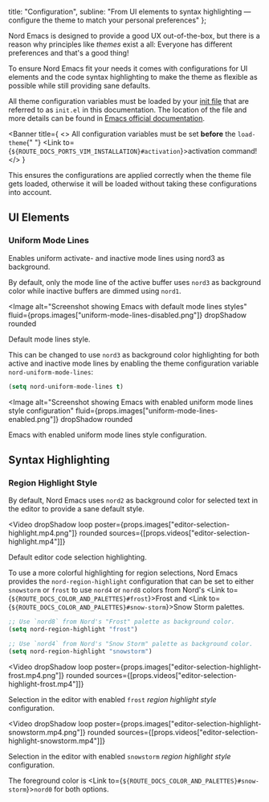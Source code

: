 

  title: "Configuration",
  subline: "From UI elements to syntax highlighting — configure the theme to match your personal preferences"
};

<ShrinkedWidth value={25}>

<SpaceBox mTop={4} mBottom={4}>
  <WindowConfiguration />
</SpaceBox>

</ShrinkedWidth>

<ShrinkedWidth value={80}>

<WIPNotice />

Nord Emacs is designed to provide a good UX out-of-the-box, but there is a reason why principles like _themes_ exist a all: Everyone has different preferences and that's a good thing!

To ensure Nord Emacs fit your needs it comes with configurations for UI elements and the code syntax highlighting to make the theme as flexible as possible while still providing sane defaults.

All theme configuration variables must be loaded by your [init file][emacs-man-init_file] that are referred to as `init.el` in this documentation. The location of the file and more details can be found in [Emacs official documentation][emacs-man-init_file].

<Banner
  title={
    <>
      All configuration variables must be set <strong>before</strong> the <Code>load-theme</Code>{" "}
      <Link to={`${ROUTE_DOCS_PORTS_VIM_INSTALLATION}#activation`}>activation</Link> command!
    </>
  }
>
  This ensures the configurations are applied correctly when the theme file gets loaded, otherwise it will be loaded
  without taking these configurations into account.
</Banner>

## UI Elements

### Uniform Mode Lines

Enables uniform activate- and inactive mode lines using nord3 as background.

By default, only the mode line of the active buffer uses `nord3` as background color while inactive buffers are dimmed using `nord1`.

<Image
  alt="Screenshot showing Emacs with default mode lines styles"
  fluid={props.images["uniform-mode-lines-disabled.png"]}
  dropShadow
  rounded
>
  <span>Default mode lines style.</span>
</Image>

This can be changed to use `nord3` as background color highlighting for both active and inactive mode lines by enabling the theme configuration variable `nord-uniform-mode-lines`:

```lisp
(setq nord-uniform-mode-lines t)
```

<Image
  alt="Screenshot showing Emacs with enabled uniform mode lines style configuration"
  fluid={props.images["uniform-mode-lines-enabled.png"]}
  dropShadow
  rounded
>
  <span>Emacs with enabled uniform mode lines style configuration.</span>
</Image>

## Syntax Highlighting

### Region Highlight Style

By default, Nord Emacs uses `nord2` as background color for selected text in the editor to provide a sane default style.

<Video
  dropShadow
  loop
  poster={props.images["editor-selection-highlight.mp4.png"]}
  rounded
  sources={[props.videos["editor-selection-highlight.mp4"]]}
>
  <span>Default editor code selection highlighting.</span>
</Video>

To use a more colorful highlighting for region selections, Nord Emacs provides the `nord-region-highlight` configuration that can be set to either `snowstorm` or `frost` to use `nord4` or `nord8` colors from Nord's <Link to={`${ROUTE_DOCS_COLOR_AND_PALETTES}#frost`}>Frost</Link> and <Link to={`${ROUTE_DOCS_COLOR_AND_PALETTES}#snow-storm`}>Snow Storm</Link> palettes.

```lisp
;; Use `nord8` from Nord's "Frost" palette as background color.
(setq nord-region-highlight "frost")

;; Use `nord4` from Nord's "Snow Storm" palette as background color.
(setq nord-region-highlight "snowstorm")
```

<Video
  dropShadow
  loop
  poster={props.images["editor-selection-highlight-frost.mp4.png"]}
  rounded
  sources={[props.videos["editor-selection-highlight-frost.mp4"]]}
>
  <span>
    Selection in the editor with enabled <Code>frost</Code> <em>region highlight style</em> configuration.
  </span>
</Video>

<Video
  dropShadow
  loop
  poster={props.images["editor-selection-highlight-snowstorm.mp4.png"]}
  rounded
  sources={[props.videos["editor-selection-highlight-snowstorm.mp4"]]}
>
  <span>
    Selection in the editor with enabled <Code>snowstorm</Code> <em>region highlight style</em> configuration.
  </span>
</Video>

The foreground color is <Link to={`${ROUTE_DOCS_COLOR_AND_PALETTES}#snow-storm`}><Code>nord0</Code></Link> for both options.

</ShrinkedWidth>

[emacs-man-init_file]: https://www.gnu.org/software/emacs/manual/html_node/emacs/Init-File.html
